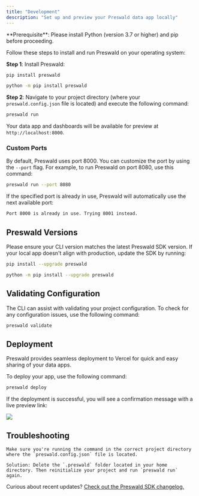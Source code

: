 ```yaml
---
title: "Development"
description: "Set up and preview your Preswald data app locally"
---
```


<Info>
  **Prerequisite**: Please install Python (version 3.7 or higher) and pip before
  proceeding.
</Info>

Follow these steps to install and run Preswald on your operating system:

**Step 1**: Install Preswald:

<CodeGroup>

```bash pip
pip install preswald
```

```bash pip
python -m pip install preswald
```

</CodeGroup>

**Step 2**: Navigate to your project directory (where your `preswald.config.json` file is located) and execute the following command:

```bash
preswald run
```

Your data app and dashboards will be available for preview at `http://localhost:8000`.

### Custom Ports

By default, Preswald uses port 8000. You can customize the port by using the `--port` flag. For example, to run Preswald on port 8080, use this command:

```bash
preswald run --port 8080
```

If the specified port is already in use, Preswald will automatically use the next available port:

```md
Port 8000 is already in use. Trying 8001 instead.
```

## Preswald Versions

Please ensure your CLI version matches the latest Preswald SDK version. If your local app doesn't align with production, update the SDK by running:

<CodeGroup>

```bash pip
pip install --upgrade preswald
```

```bash pip
python -m pip install --upgrade preswald
```

</CodeGroup>

## Validating Configuration

The CLI can assist with validating your project configuration. To check for any configuration issues, use the following command:

```bash
preswald validate
```

## Deployment

<Tip>
  Preswald provides seamless deployment to Vercel for quick and easy sharing of
  your data apps.
</Tip>

To deploy your app, use the following command:

```bash
preswald deploy
```

If the deployment is successful, you will see a confirmation message with a live preview link:

<Frame>
  <img src="/images/preswald-install.png" style={{ borderRadius: "0.5rem" }} />
</Frame>

## Troubleshooting

<AccordionGroup>
  <Accordion title='Error: Could not find "preswald.config.json"'>

    Make sure you're running the command in the correct project directory where the `preswald.config.json` file is located.

  </Accordion>

  <Accordion title="Issue: Encountering an unknown error">

    Solution: Delete the `.preswald` folder located in your home directory. Then reinitialize your project and run `preswald run` again.

  </Accordion>
</AccordionGroup>

Curious about recent updates? [Check out the Preswald SDK changelog.](https://github.com/preswald/preswald/releases)
